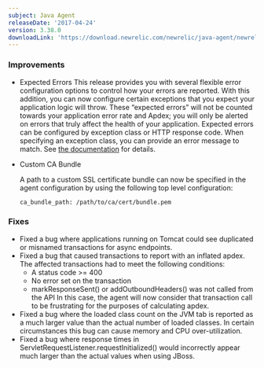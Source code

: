 ```yaml
---
subject: Java Agent
releaseDate: '2017-04-24'
version: 3.38.0
downloadLink: 'https://download.newrelic.com/newrelic/java-agent/newrelic-agent/3.38.0/'
---
```


### Improvements

* Expected Errors
  This release provides you with several flexible error configuration options to control how your errors are reported. With this addition, you can now configure certain exceptions that you expect your application logic will throw. These “expected errors” will not be counted towards your application error rate and Apdex; you will only be alerted on errors that truly affect the health of your application.
  Expected errors can be configured by exception class or HTTP response code. When specifying an exception class, you can provide an error message to match. See [the documentation](https://docs.newrelic.com/docs/agents/java-agent/configuration/java-agent-error-configuration) for details.
* Custom CA Bundle

  A path to a custom SSL certificate bundle can now be specified in the agent configuration by using the following top level configuration:

  ```
  ca_bundle_path: /path/to/ca/cert/bundle.pem
  ```

### Fixes

* Fixed a bug where applications running on Tomcat could see duplicated or misnamed transactions for async endpoints.
* Fixed a bug that caused transactions to report with an inflated apdex. The affected transactions had to meet the following conditions:
  * A status code >= 400
  * No error set on the transaction
  * markResponseSent() or addOutboundHeaders() was not called from the API
    In this case, the agent will now consider that transaction call to be frustrating for the purposes of calculating apdex.
* Fixed a bug where the loaded class count on the JVM tab is reported as a much larger value than the actual number of loaded classes. In certain circumstances this bug can cause memory and CPU over-utilization.
* Fixed a bug where response times in ServletRequestListener.requestInitialized() would incorrectly appear much larger than the actual values when using JBoss.
